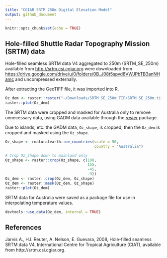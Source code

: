 ```yaml
---
title: "CGIAR SRTM 250m Digital Elevation Model"
output: github_document
---
```


```r
knitr::opts_chunk$set(echo = TRUE)
```

## Hole-filled Shuttle Radar Topography Mission (SRTM) data

Hole-filled seamless SRTM data V4 aggregated to 250m (SRTM_SE_250m) available
from <http://srtm.csi.cgiar.org> were downloaded from <https://drive.google.com/drive/u/0/folders/0B_J08t5spvd8VWJPbTB3anNHamc> and
uncompressed externally.

After extracting the GeoTIFF file, it was imported into R.

```r
Oz_dem <- raster::raster("~/Downloads/SRTM_SE_250m_TIF/SRTM_SE_250m.tif")
raster::plot(Oz_dem)
```

The SRTM data were cropped and masked for Australia only to remove unnecessary
data, using GADM data available through the
[_raster_](https://CRAN.R-project.org/package=raster ) package.

Due to islands, etc. the GADM data, `Oz_shape`, is cropped, then the `Oz_dem`
is cropped and masked using the `Oz_shape`.

```r
Oz_shape <- rnaturalearth::ne_countries(scale = 50,
                                        country = "Australia")

# Crop Oz_shape down to mainland only
Oz_shape <- raster::crop(Oz_shape, c(108,
                                     155,
                                     -45,
                                     -9))
Oz_dem <- raster::crop(Oz_dem, Oz_shape)
Oz_dem <- raster::mask(Oz_dem, Oz_shape)
raster::plot(Oz_dem)
```

SRTM data for Australia were saved as a package file for use in interpolating
temperature values.

```r
devtools::use_data(Oz_dem, internal = TRUE)
```

## References

Jarvis A., H.I. Reuter, A.  Nelson, E. Guevara, 2008, Hole-filled seamless SRTM
data V4, International  Centre for Tropical  Agriculture (CIAT), available from
http://srtm.csi.cgiar.org.